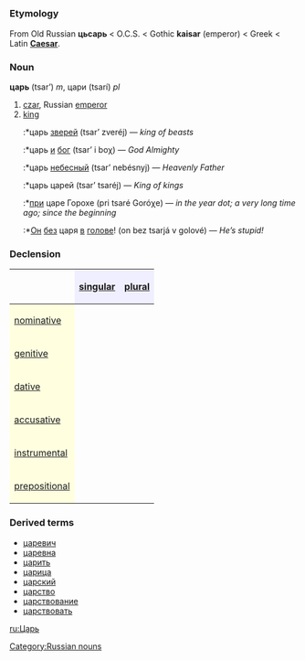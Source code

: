 =={{ru}}==
[[Category:Russian nouns]]
===Etymology===
From Old Russian '''цьсарь''' < O.C.S. '''{{Unicode|цѣсарь}}''' < Gothic '''kaisar''' (emperor) < Greek '''{{IPAchar|καῖσαρ}}''' < Latin '''[[Caesar]]'''.

===Noun===
'''царь''' (tsar’) ''m'', цари (tsarí) ''pl''

#[[czar]], Russian [[emperor]]
#[[king]]
#:*царь [[зверь|зверей]] (tsar’ zveréj) — ''king of beasts''
#:*царь [[и]] [[бог]] (tsar’ i boχ) — ''God Almighty''
#:*царь [[небесный]] (tsar’ nebésnyj) — ''Heavenly Father''
#:*царь царей (tsar’ tsaréj) — ''King of kings''
#:*[[при]] царе Горохе (pri tsaré Goróχe) — ''in the year dot; a very long time ago; since the beginning''
#:*[[Он]] [[без]] царя [[в]] [[голова|голове]]! (on bez tsarjá v golové) — ''He’s stupid!''

===Declension===
{| border="1" cellpadding="4" cellspacing="0"
!
! style="background-color: #EFEFFF" align="center"|[[singular]]
! style="background-color: #EFEFFF" align="center"|[[plural]]
|-
! style="background-color: #FFFFE0" align="left"|[[nominative case|nominative]]
| align="center"|{{Unicode|царь}}
| align="center"|{{Unicode|цари́}}
|-
! style="background-color: #FFFFE0" align="left"|[[genitive case|genitive]]
| align="center"|{{Unicode|царя́}}
| align="center"|{{Unicode|царе́й}}
|-
! style="background-color: #FFFFE0" align="left"|[[dative case|dative]]
| align="center"|{{Unicode|царю́}}
| align="center"|{{Unicode|царя́м}}
|-
! style="background-color: #FFFFE0" align="left"|[[accusative case|accusative]]
| align="center"|{{Unicode|царя́}}
| align="center"|{{Unicode|царе́й}}
|-
! style="background-color: #FFFFE0" align="left"|[[instrumental case|instrumental]]
| align="center"|{{Unicode|царём}}
| align="center"|{{Unicode|царя́ми}}
|-
! style="background-color: #FFFFE0" align="left"|[[prepositional case|prepositional]]
| align="center"|{{Unicode|о царе́}}
| align="center"|{{Unicode|о царя́х}}
|}

===Derived terms===
*[[царевич]]
*[[царевна]]
*[[царить]]
*[[царица]]
*[[царский]]
*[[царство]]
*[[царствование]]
*[[царствовать]]

[[ru:Царь]]